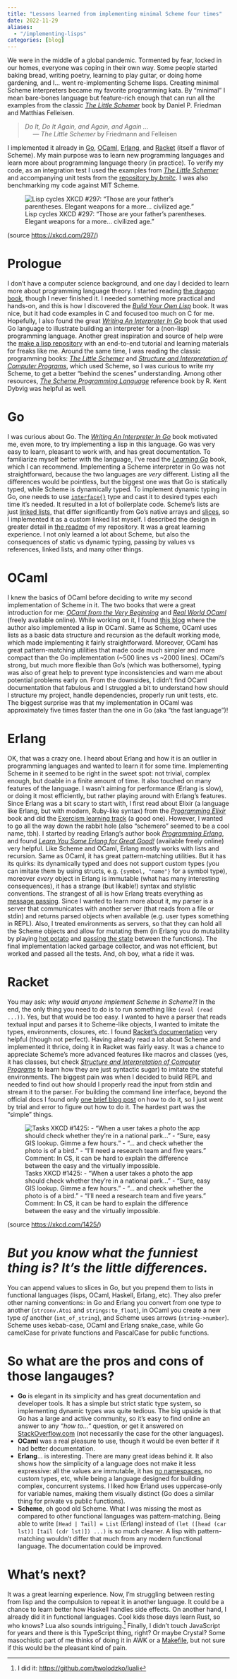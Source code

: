 ```yaml
---
title: "Lessons learned from implementing minimal Scheme four times"
date: 2022-11-29
aliases:
  - "/implementing-lisps"
categories: [blog]
---
```


We were in the middle of a global pandemic. Tormented by fear, locked in our homes, everyone was coping in their own way.
Some people started baking bread, writing poetry, learning to play guitar, or doing home gardening, and I...
went re-implementing Scheme lisps. Creating minimal Scheme interpreters became my favorite programming kata.
By "minimal" I mean bare-bones language but feature-rich enough that can run all the examples from the classic
*[The Little Schemer]* book by Daniel P. Friedman and Matthias Felleisen.

> *Do It, Do It Again, and Again, and Again ...*\
> &emsp; — *The Little Schemer* by Friedmann and Felleisen

I implemented it already in [Go], [OCaml], [Erlang], and [Racket] (itself a flavor of Scheme).
My main purpose was to learn new programming languages and learn more about programming language theory (in practice).
To verify my code, as an integration test I used the examples from *[The Little Schemer]* and accompanying unit tests
from the [repository by *bmitc*]. I was also benchmarking my code against MIT Scheme.

![Lisp cycles XKCD #297: "Those are your father's parentheses. Elegant weapons for a more... civilized age."](https://imgs.xkcd.com/comics/lisp_cycles.png)

(source <https://xkcd.com/297/>)

# Prologue

I don't have a computer science background, and one day I decided to learn more about programming language
theory. I started reading [the dragon book], though I never finished it. I needed something more practical and hands-on,
and this is how I discovered the *[Build Your Own Lisp]* book. It was nice, but it had code examples in C and focused
too much on C for me. Hopefully, I also found the great *[Writing An Interpreter In Go]* book that used Go language to
illustrate building an interpreter for a (non-lisp) programming language. Another great inspiration and source of help
were the [make a lisp repository] with an end-to-end tutorial and learning materials for freaks like me.
Around the same time, I was reading the classic programming books: *[The Little Schemer]* and
*[Structure and Interpretation of Computer Programs]*, which used Scheme, so I was curious to write
my Scheme, to get a better "behind the scenes" understanding. Among other resources,
*[The Scheme Programming Language]* reference book by R. Kent Dybvig was helpful as well.

# Go

I was curious about Go. The *[Writing An Interpreter In Go]* book motivated me, even more, to try implementing a lisp
in this language. Go was very easy to learn, pleasant to work with, and has great documentation. To familiarize myself
better with the language, I've read the *[Learning Go]* book, which I can recommend. Implementing a Scheme interpreter
in Go was not straightforward, because the two languages are *very* different. Listing all the differences would be
pointless, but the biggest one was that Go is statically typed, while Scheme is dynamically typed. To implement dynamic
typing in Go, one needs to use [`interface{}`] type and cast it to desired types each time it's needed. It resulted
in a lot of boilerplate code. Scheme's lists are just [linked lists], that differ significantly from Go's native arrays
and [slices], so I implemented it as a custom linked list myself. I described the design in greater detail in [the readme][Go]
of my repository. It was a great learning experience. I not only learned a lot about Scheme, but also the consequences
of static vs dynamic typing, passing by values vs references, linked lists, and many other things.

# OCaml

I knew the basics of OCaml before deciding to write my second implementation of Scheme in it. The two books that were
a great introduction for me: *[OCaml from the Very Beginning]* and *[Real World OCaml]* (freely available online).
While working on it, I found [this blog] where the author also implemented a lisp in OCaml.
Same as Scheme, OCaml uses lists as a basic data structure and recursion as the default working mode, which made
implementing it fairly straightforward. Moreover, OCaml has great pattern-matching utilities that made code much simpler
and more compact than the Go implementation (~500 lines vs ~2000 lines). OCaml's strong, but much more flexible than
Go's (which was bothersome), typing was also of great help to prevent type inconsistencies and warn me about potential
problems early on. From the downsides, I didn't find OCaml documentation that fabulous and I struggled a bit to
understand how should I structure my project, handle dependencies, properly run unit tests, etc. The biggest surprise
was that my implementation in OCaml was approximately five times faster than the one in Go (aka "the fast language")!

# Erlang

OK, that was a crazy one. I heard about Erlang and how it is an outlier in programming languages and wanted to learn
it for some time. Implementing Scheme in it seemed to be right in the sweet spot: not trivial, complex enough, but
doable in a finite amount of time. It also touched on many features of the language. I wasn't aiming for
performance (Erlang is slow), or doing it most efficiently, but rather playing around with Erlang's features.
Since Erlang was a bit scary to start with, I first read about Elixir (a language like Erlang, but with modern, Ruby-like
syntax) from the *[Programming Elixir]* book and did the [Exercism learning track] (a good one). However, I wanted to
go all the way down the rabbit hole (also "schemero" seemed to be a cool name, tbh). I started by reading Erlang's
author book *[Programming Erlang]*, and found *[Learn You Some Erlang for Great Good!]* (available freely online)
very helpful. Like Scheme and OCaml, Erlang mostly works with lists and recursion. Same as OCaml, it has great
pattern-matching utilities. But it has its quirks: its dynamically typed and does not support custom types
(you can imitate them by using structs, e.g. `{symbol, "name"}` for a symbol type), moreover *every* object in Erlang
is immutable (what has many interesting consequences), it has a strange (but likable!) syntax and stylistic conventions.
The strangest of all is how Erlang treats everything as [message passing]. Since I wanted to learn more about it, my
parser is a server that communicates with another server (that reads from a file or stdin) and returns parsed objects
when available (e.g. user types something in REPL). Also, I treated environments as servers, so that they can hold
all the Scheme objects and allow for mutating them (in Erlang you do mutability by playing [hot potato] and [passing the
state] between the functions). The final implementation lacked garbage collector, and was not efficient, but worked
and passed all the tests. And, oh boy, what a ride it was.

# Racket

You may ask: *why would anyone implement Scheme in Scheme?!* In the end, the only thing you need to do is to run
something like `(eval (read ...))`. Yes, but that would be too easy. I wanted to have a parser that reads textual input
and parses it to Scheme-like objects, I wanted to imitate the types, environments, closures, etc. I found [Racket's
documentation] very helpful (though not perfect). Having already read a lot about Scheme and implemented it thrice,
doing it in Racket was fairly easy. It was a chance to appreciate Scheme's more advanced features like macros and
classes (yes, it has classes, but check *[Structure and Interpretation of Computer Programs]*
to learn how they are just syntactic sugar) to imitate the stateful environments. The biggest pain was when I decided
to build REPL and needed to find out how should I properly read the input from stdin and stream it to the parser.
For building the command line interface, beyond the official docs I found only [one brief blog post] on how to do it,
so I just went by trial and error to figure out how to do it. The hardest part was the "simple" things.

![Tasks XKCD #1425: - "When a user takes a photo the app should check whether they're in a national park..." - "Sure, easy GIS lookup. Gimme a few hours." - "... and check whether the photo is of a bird." - "I'll need a research team and five years." Comment: In CS, it can be hard to explain the difference between the easy and the virtually impossible.](https://imgs.xkcd.com/comics/tasks.png)

(source <https://xkcd.com/1425/>)

# *But you know what the funniest thing is? It's the little differences.*

You can append values to slices in Go, but you prepend them to lists
in functional languages (lisps, OCaml, Haskell, Erlang, etc). They also prefer other naming conventions: in Go and Erlang
you convert from one type *to* another (`strconv.Atoi` and `strings:to_float`), in OCaml you create a new type *of*
another (`int_of_string`), and Scheme uses arrows (`string->number`). Scheme uses kebab-case, OCaml and Erlang snake_case,
while Go camelCase for private functions and PascalCase for public functions.

# So what are the pros and cons of those langauges?

* **Go** is elegant in its simplicity and has great documentation and developer tools. It has a simple but strict static
   type system, so implementing dynamic types was quite tedious. The big upside is that Go has a large and active
   community, so it's easy to find online an answer to any *"how to..."* question, or get it answered on
   [StackOverflow.com](http://www.stackoverflow.com) (not necessarily the case for the other languages).
* **OCaml** was a real pleasure to use, though it would be even better if it had better documentation.
* **Erlang**... is interesting. There are many great ideas behind it. It also shows how the simplicity of a language does
   not make it less expressive: all the values are immutable, it has [no namespaces], no custom types, etc, while being
   a language designed for building complex, concurrent systems. I liked how Erland uses uppercase-only for variable
   names, making them visually distinct (Go does a similar thing for private vs public functions).
* **Scheme**, oh good old Scheme. What I was missing the most as compared to other functional languages was pattern-matching.
   Being able to write `[Head | Tail] = List` (Erlang) instead of `(let ([head (car lst)] [tail (cdr lst)]) ...)` is
   so much cleaner. A lisp with pattern-matching wouldn't differ that much from any modern functional language. The
   documentation could be improved.

# What's next?

It was a great learning experience. Now, I'm struggling between resting from lisp and the compulsion to repeat it in
another language. It could be a chance to learn better how Haskell handles side effects. On another hand, I already did
it in functional languages. Cool kids those days learn Rust, so who knows? Lua also sounds intriguing.[^1]
Finally, I didn't touch JavaScript for years and there is this TypeScript thing, right? Or maybe Crystal?
Some masochistic part of me thinks of doing it in AWK or a [Makefile], but not sure if this would be the pleasant kind
of pain.

 [^1]: I did it: <https://github.com/twolodzko/luali>

 [The Little Schemer]: https://www.goodreads.com/book/show/548914.The_Little_Schemer
 [Go]: https://github.com/twolodzko/gosch
 [OCaml]: https://github.com/twolodzko/loco
 [Erlang]: https://github.com/twolodzko/schemero
 [Racket]: https://github.com/twolodzko/schsch
 [repository by *bmitc*]: https://github.com/bmitc/the-little-schemer
 [the dragon book]: https://www.goodreads.com/book/show/703102.Compilers
 [Build Your Own Lisp]: https://www.goodreads.com/book/show/21857827-build-your-own-lisp
 [Writing An Interpreter In Go]: https://www.goodreads.com/book/show/32681092-writing-an-interpreter-in-go
 [Structure and Interpretation of Computer Programs]: https://www.goodreads.com/book/show/43713.Structure_and_Interpretation_of_Computer_Programs
 [The Scheme Programming Language]: https://www.scheme.com/tspl4/
 [Learning Go]: https://www.goodreads.com/book/show/55841848-learning-go
 [`interface{}`]: https://golangdocs.com/interfaces-in-golang
 [linked lists]: https://en.wikipedia.org/wiki/Linked_list
 [slices]: https://go.dev/blog/slices-intro
 [Real World OCaml]: https://dev.realworldocaml.org/
 [OCaml from the Very Beginning]: https://www.goodreads.com/book/show/18212242-ocaml-from-the-very-beginning
 [this blog]: https://bernsteinbear.com/blog/lisp/00_fundamentals/
 [Programming Elixir]: https://www.goodreads.com/book/show/17971957-programming-elixir
 [Exercism learning track]: https://exercism.org/tracks/elixir
 [Programming Erlang]: https://www.goodreads.com/book/show/808814.Programming_Erlang
 [Learn You Some Erlang for Great Good!]: https://learnyousomeerlang.com/contents
 [message passing]: https://www.erlang.org/blog/message-passing/
 [hot potato]: https://en.wikipedia.org/wiki/Hot_potato
 [passing the state]: https://learnyousomeerlang.com/more-on-multiprocessing#state-your-state
 [make a lisp repository]: https://github.com/kanaka/mal
 [Racket's documentation]: https://docs.racket-lang.org/index.html
 [no namespaces]: https://stackoverflow.com/questions/4476108/namespaces-and-records-in-erlang
 [one brief blog post]: https://jackwarren.info/posts/guides/racket/racket-command-line/
 [Makefile]: https://twolodzko.github.io/makefile-programming
